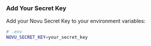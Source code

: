 ### Add Your Secret Key

Add your Novu Secret Key to your environment variables:

```bash
# .env
NOVU_SECRET_KEY=your_secret_key
```
